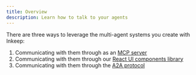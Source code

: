 ```yaml
---
title: Overview
description: Learn how to talk to your agents
---
```


There are three ways to leverage the multi-agent systems you create with Inkeep:
1. Communicating with them through as an [MCP server](./mcp-server)
2. Communicating with them through our [React UI components library](./react)
3. Communicating with them through the [A2A protocol](./a2a)
